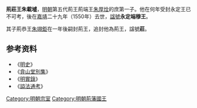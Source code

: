 '''荊莊王朱載墭'''{{BD|？||1559年|catIdx=Z朱}}，[[明朝|明朝]]第五代荊王荊端王[[朱厚烇|朱厚烇]]的庶第一子。他在何年受封永定王已不可考，後在[[嘉靖|嘉靖]]二十九年（1550年）去世，[[諡號|諡號]]'''永定端穆王'''。

其子荊恭王[[朱翊鉅_(荊王)|朱翊鉅]]在一年後嗣封荊王，追封他為荊王，諡號'''莊'''。

==参考资料==
*《[[明史|明史]]》
*《[[弇山堂別集|弇山堂別集]]》
*《[[明實錄|明實錄]]》
*《[[謚法通考|謚法通考]]》

{{s-start}}
{{s-none|無|[[明朝|明政府]]始封之王}}
{{s-ttl|title=[[明朝藩王列表_(荊王系)#永定國|明永定國國王]]|years=？年—1550年}}
{{s-none|無|子封荊[[世孫|世孫]]，封國廢除}}
{{end}}

[[Category:明朝宗室|Category:明朝宗室]]
[[Category:明朝荊藩國王|Category:明朝荊藩國王]]